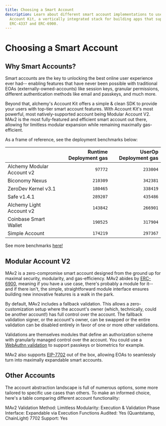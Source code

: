 ```yaml
---
title: Choosing a Smart Account
description: Learn about different smart account implementations to use with
  Account Kit, a vertically integrated stack for building apps that support
  ERC-4337 and ERC-6900.
---
```


# Choosing a Smart Account

## Why Smart Accounts?

Smart accounts are the key to unlocking the best online user experience ever had-- enabling features that have never been possible with traditional EOAs (externally-owned-accounts) like session keys, granular permissions, different authentication methods like email and passkeys, and much more. 

Beyond that, alchemy's Account Kit offers a simple & clean SDK to provide your users with top-tier smart account features. With Account Kit's most powerful, most natively-supported account being Modular Account V2. MAv2 is the most fully-featured and efficient smart account out there, allowing for limitless modular expansion while remaining maximally gas-efficient.

As a frame of reference, see the deployment benchmarks below:

|                           | Runtime Deployment gas | UserOp Deployment gas |
| :------------------------ | -------------: | ------------------: |
| Alchemy Modular Account v2|       `97772`  |           `233004` |
| Biconomy Nexus           |      `210309`  |           `342381` |
| ZeroDev Kernel v3.1      |      `180465`  |           `338419` |
| Safe v1.4.1              |      `289207`  |           `435486` |
| Alchemy Light Account v2  |      `143842`  |           `266901` |
| Coinbase Smart Wallet    |      `190525`  |           `317904` |
| Simple Account           |      `174219`  |           `297367` |

See more benchmarks [here!](https://github.com/alchemyplatform/aa-benchmarks/blob/master/README.md)

## Modular Account V2

MAv2 is a zero-compromise smart account designed from the ground up for maximal security, modularity, and gas-efficiency. MAv2 abides by [ERC-6900](https://eips.ethereum.org/EIPS/eip-6900), meaning if you have a use case, there's probably a module for it-- and if there isn't, the simple, straightforward module interface ensures building new innovative features is a walk in the park.

By default, MAv2 includes a fallback validation. This allows a zero-customization setup where the account's owner (which, technically, could be another account!) has full control over the account. The fallback validation signer, or the account's owner, can be swapped or the entire validation can be disabled entirely in favor of one or more other validations.

Validations are themselves modules that define an authorization scheme with granularly managed control over the account. You could use a [WebAuthn validation](https://github.com/alchemyplatform/modular-account/blob/develop/src/modules/validation/WebAuthnValidationModule.sol) to support passkeys or biometrics for example. 

MAv2 also supports [EIP-7702](https://github.com/ethereum/EIPs/blob/master/EIPS/eip-7702.md) out of the box, allowing EOAs to seamlessly turn into maximally expandable smart accounts.

## Other Accounts

The account abstraction landscape is full of numerous options, some more tailored to specific use cases than others. To make an informed choice, here's a table comparing different account functionality:

MAv2
Validation Method: Limitless
Modularity: Execution & Validation Phase
Interface: Expandable via Execution Functions
Audited: Yes (Quantstamp, ChainLight)
7702 Support: Yes

